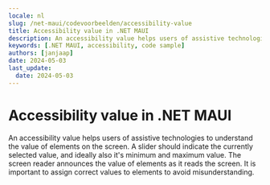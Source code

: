 ```yaml
---
locale: nl
slug: /net-maui/codevoorbeelden/accessibility-value
title: Accessibility value in .NET MAUI
description: An accessibility value helps users of assistive technologies to understand the value of elements on the screen.
keywords: [.NET MAUI, accessibility, code sample]
authors: [janjaap]
date: 2024-05-03
last_update:
  date: 2024-05-03
---
```


# Accessibility value in .NET MAUI

An accessibility value helps users of assistive technologies to understand the value of elements on the screen. A slider should indicate the currently selected value, and ideally also it's minimum and maximum value. The screen reader announces the value of elements as it reads the screen. It is important to assign correct values to elements to avoid misunderstanding.

<CodeSample id="accessibility-value" platform="net-maui" locale="en"/>
